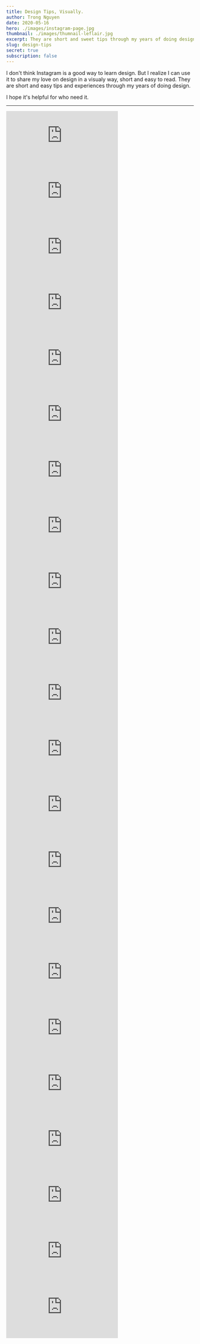 ```yaml
---
title: Design Tips, Visually.
author: Trong Nguyen
date: 2020-05-16
hero: ./images/instagram-page.jpg
thumbnail: ./images/thumnail-leflair.jpg
excerpt: They are short and sweet tips through my years of doing design.
slug: design-tips
secret: true
subscription: false
---
```


I don't think Instagram is a good way to learn design. But I realize I can use it to share my love on design in a visualy way, short and easy to read. They are short and easy tips and experiences through my years of doing design.

I hope it's helpful for who need it.

---

<iframe class="instagram" src="https://www.instagram.com/p/CDAxLwThWOu/embed" frameborder="0"></iframe>
<iframe class="instagram" src="https://www.instagram.com/p/CCnBBuNDN7B/embed" frameborder="0"></iframe>
<iframe class="instagram" src="https://www.instagram.com/p/CCXiarkpOss/embed" frameborder="0"></iframe>
<iframe class="instagram" src="https://www.instagram.com/p/CCPwu2Cp7Vi/embed" frameborder="0"></iframe>
<iframe class="instagram" src="https://www.instagram.com/p/CCIFIvnHfHe/embed" frameborder="0"></iframe>
<iframe class="instagram" src="https://www.instagram.com/p/CBx5BoPFqQk/embed" frameborder="0"></iframe>
<iframe class="instagram" src="https://www.instagram.com/p/CBsuIG8Fjzx/embed" frameborder="0"></iframe>
<iframe class="instagram" src="https://www.instagram.com/p/CBnjr-ypuVm/embed" frameborder="0"></iframe>
<iframe class="instagram" src="https://www.instagram.com/p/CBhbjoKJnng/embed" frameborder="0"></iframe>
<iframe class="instagram" src="https://www.instagram.com/p/CBFSJOqHVh9/embed" frameborder="0"></iframe>
<iframe class="instagram" src="https://www.instagram.com/p/CA601DqFWKn/embed" frameborder="0"></iframe>
<iframe class="instagram" src="https://www.instagram.com/p/CAy8_JYFuzj/embed" frameborder="0"></iframe>
<iframe class="instagram" src="https://www.instagram.com/p/CAuMzhpH08s/embed" frameborder="0"></iframe>
<iframe class="instagram" src="https://www.instagram.com/p/CAp1TjnnXva/embed" frameborder="0"></iframe>
<iframe class="instagram" src="https://www.instagram.com/p/CAiDk5qgQ8j/embed" frameborder="0"></iframe>
<iframe class="instagram" src="https://www.instagram.com/p/CAX7a6snd3Y/embed" frameborder="0"></iframe>
<iframe class="instagram" src="https://www.instagram.com/p/CAPypqRnsRO/embed" frameborder="0"></iframe>
<iframe class="instagram" src="https://www.instagram.com/p/CAKA8OfHEwm/embed" frameborder="0"></iframe>
<iframe class="instagram" src="https://www.instagram.com/p/CAFunHXnBJT/embed" frameborder="0"></iframe>
<iframe class="instagram" src="https://www.instagram.com/p/B_-FNIkHRfr/embed" frameborder="0"></iframe>
<iframe class="instagram" src="https://www.instagram.com/p/B_10qCnnj7T/embed" frameborder="0"></iframe>
<iframe class="instagram" src="https://www.instagram.com/p/B_10i5DHUFe/embed" frameborder="0"></iframe>
